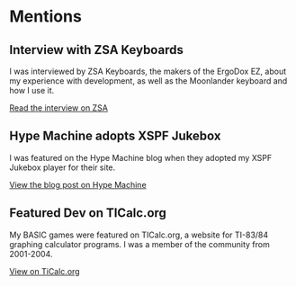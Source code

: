 # Mentions

## Interview with ZSA Keyboards

I was interviewed by ZSA Keyboards, the makers of the ErgoDox EZ, about my experience with development, as well as the Moonlander keyboard and how I use it.

<Thick className="mt-8">[Read the interview on ZSA](https://people.ergodox-ez.com/lacy-morrow/)</Thick>

## Hype Machine adopts XSPF Jukebox

I was featured on the Hype Machine blog when they adopted my XSPF Jukebox player for their site.

<Thick className="mt-8">[View the blog post on Hype Machine](https://blog.hypem.com/2006/05/flash-player-is-now-fancier/)</Thick>

## Featured Dev on TICalc.org

My BASIC games were featured on TICalc.org, a website for TI-83/84 graphing calculator programs. I was a member of the community from 2001-2004.

<Thick className="mt-8">[View on TiCalc.org](http://www.ticalc.org/archives/files/authors/99/9999.html)</Thick>
